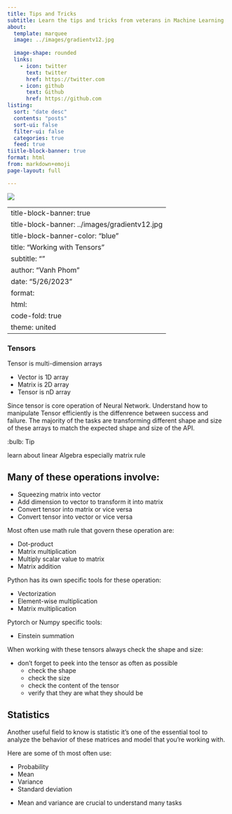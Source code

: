 ```yaml
---
title: Tips and Tricks
subtitle: Learn the tips and tricks from veterans in Machine Learning
about:
  template: marquee
  image: ../images/gradientv12.jpg 
 
  image-shape: rounded
  links:
    - icon: twitter
      text: twitter
      href: https://twitter.com
    - icon: github
      text: Github
      href: https://github.com
listing:
  sort: "date desc"
  contents: "posts"
  sort-ui: false
  filter-ui: false
  categories: true
  feed: true
tiitle-block-banner: true
format: html
from: markdown+emoji
page-layout: full

---
```


![](/images/code3.png)



---
title-block-banner: true
title-block-banner: ../images/gradientv12.jpg
title-block-banner-color: "blue"
title: "Working with Tensors"  
subtitle: ""  
author: "Vanh Phom"  
date: "5/26/2023"
format:  
  html:  
    code-fold: true  
    theme: united  
---





### Tensors



Tensor is multi-dimension arrays

- Vector is 1D array
- Matrix is 2D array
- Tensor is nD array

Since tensor is core operation of Neural Network. Understand how to manipulate Tensor efficiently is the diffenrence between success and failure. The majority of the tasks are transforming different shape and size of these arrays to match the expected shape and size of the API.

:bulb: Tip

learn about linear Algebra especially matrix rule



:::{.callout-note icon="true" appearance="default" collapse="true"}

# Many of these operations involve:  

- Squeezing matrix into vector  
- Add dimension to vector to transform it into matrix  
- Convert tensor into matrix or vice versa  
- Convert tensor into vector or vice versa  
:::

Most often use math rule that govern these operation are:

- Dot-product  
- Matrix multiplication
- Multiply scalar value to matrix
- Matrix addition

Python has its own specific tools for these operation:  

- Vectorization  
- Element-wise multiplication
- Matrix multiplication

Pytorch or Numpy specific tools:

- Einstein summation  

:::{.callout-tip}

When working with these tensors always check the shape and size:  

- don't forget to peek into the tensor as often as possible
  - check the shape 
  - check the size
  - check the content of the tensor
  - verify that they are what they should be

:::


##  Statistics
Another useful field to know is statistic it's one of the essential tool to analyze the behavior of these matrices and model that you're working with.

Here are some of th most often use:

- Probability  
- Mean  
- Variance  
- Standard deviation

:::{.callout-tip}
- Mean and variance are crucial to understand many tasks
:::